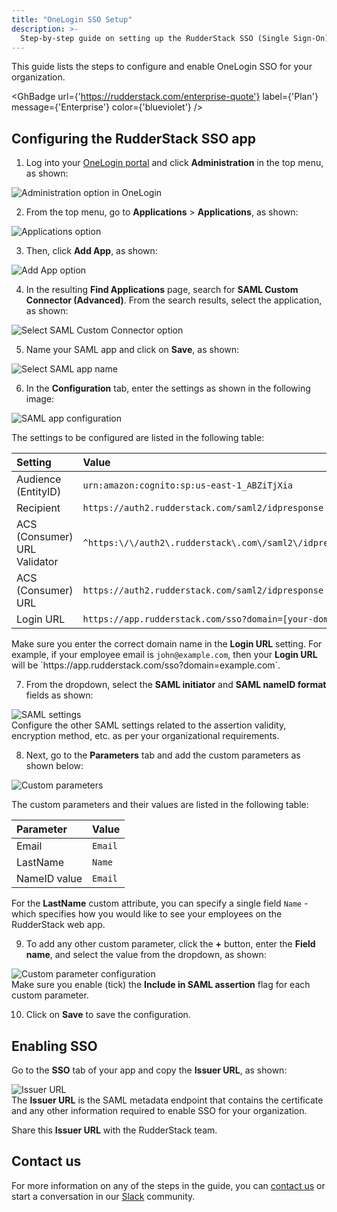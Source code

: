 ```yaml
---
title: "OneLogin SSO Setup"
description: >-
  Step-by-step guide on setting up the RudderStack SSO (Single Sign-On) feature with OneLogin.
---
```


This guide lists the steps to configure and enable OneLogin SSO for your organization.

<GhBadge
  url={'https://rudderstack.com/enterprise-quote'}
  label={'Plan'}
  message={'Enterprise'}
  color={'blueviolet'}
/>

## Configuring the RudderStack SSO app

1. Log into your [OneLogin portal](https://app.onelogin.com/login) and click **Administration** in the top menu, as shown:

<img src="../../assets/user-guides/onelogin-1.png" alt="Administration option in OneLogin" />

2. From the top menu, go to **Applications** > **Applications**, as shown:

<img src="../../assets/user-guides/onelogin-2.png" alt="Applications option" />

3. Then, click **Add App**, as shown:

<img src="../../assets/user-guides/onelogin-3.png" alt="Add App option" />

4. In the resulting **Find Applications** page, search for **SAML Custom Connector (Advanced)**. From the search results, select the application, as shown:

<img src="../../assets/user-guides/onelogin-4.png" alt="Select SAML Custom Connector option" />

5. Name your SAML app and click on **Save**, as shown:

<img src="../../assets/user-guides/onelogin-5.png" alt="Select SAML app name" />

6. In the **Configuration** tab, enter the settings as shown in the following image:

<img src="../../assets/user-guides/onelogin-6.png" alt="SAML app configuration" />

The settings to be configured are listed in the following table:

| Setting | Value |
| :-------| :------|
| Audience (EntityID) | `urn:amazon:cognito:sp:us-east-1_ABZiTjXia` |
| Recipient | `https://auth2.rudderstack.com/saml2/idpresponse` |
| ACS (Consumer) URL Validator | `^https:\/\/auth2\.rudderstack\.com\/saml2\/idpresponse\/\$` |
| ACS (Consumer) URL | `https://auth2.rudderstack.com/saml2/idpresponse` |
| Login URL | `https://app.rudderstack.com/sso?domain=[your-domain.com]` |

<div class="warningBlock">
Make sure you enter the correct domain name in the <strong>Login URL</strong> setting. For example, if your employee email is <code class="inline-code">john@example.com</code>, then your <strong>Login URL</strong> will be `https://app.rudderstack.com/sso?domain=example.com`.
</div>

7. From the dropdown, select the **SAML initiator** and **SAML nameID format** fields as shown:

<img src="../../assets/user-guides/onelogin-7.png" alt="SAML settings" />

<div class="successBlock">
Configure the other SAML settings related to the assertion validity, encryption method, etc. as per your organizational requirements.
</div>

8. Next, go to the **Parameters** tab and add the custom parameters as shown below:

<img src="../../assets/user-guides/onelogin-8.png" alt="Custom parameters" />

The custom parameters and their values are listed in the following table:

| Parameter | Value |
| :-------| :------|
| Email | `Email` |
| LastName | `Name` |
| NameID value | `Email` |

<div class="infoBlock">
For the <strong>LastName</strong> custom attribute, you can specify a single field <code class="inline-code">Name</code> - which specifies how you would like to see your employees on the RudderStack web app.
</div>

9. To add any other custom parameter, click the **+** button, enter the **Field name**, and select the value from the dropdown, as shown:

<img src="../../assets/user-guides/onelogin-9.png" alt="Custom parameter configuration" />

<div class="warningBlock">
Make sure you enable (tick) the <strong>Include in SAML assertion</strong> flag for each custom parameter.
</div>

10. Click on **Save** to save the configuration.

## Enabling SSO

Go to the **SSO** tab of your app and copy the **Issuer URL**, as shown:

<img src="../../assets/user-guides/onelogin-10.png" alt="Issuer URL" />

<div class="successBlock">
The <strong>Issuer URL</strong> is the SAML metadata endpoint that contains the certificate and any other information required to enable SSO for your organization.
</div>

Share this **Issuer URL** with the RudderStack team.

## Contact us

For more information on any of the steps in the guide, you can [contact us](mailto:docs@rudderstack.com) or start a conversation in our [Slack](https://rudderstack.com/join-rudderstack-slack-community) community.
